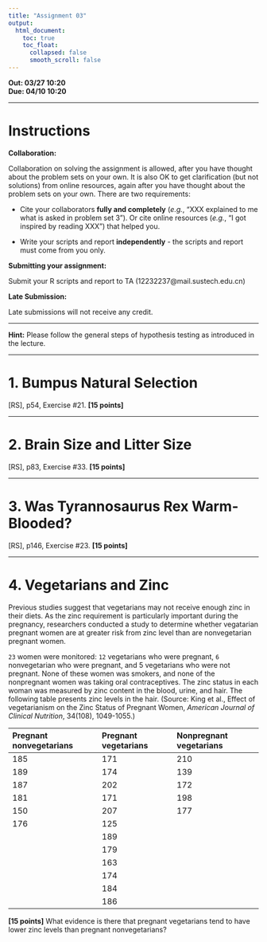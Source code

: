 ---
title: "Assignment 03"
output:
  html_document:
    toc: true
    toc_float:
      collapsed: false
      smooth_scroll: false
---

**Out: 03/27 10:20 **  
**Due: 04/10 10:20 **  

***

# Instructions  

**Collaboration:**  

Collaboration on solving the assignment is allowed, after you have thought about the problem sets on your own. It is also OK to get clarification (but not solutions) from online resources, again after you have thought about the problem sets on your own. There are two requirements: 

* Cite your collaborators **fully and completely** (*e.g.*, "XXX explained to me what is asked in problem set 3"). Or cite online resources (*e.g.*, "I got inspired by reading XXX") that helped you.

* Write your scripts and report **independently** - the scripts and report must come from you only.

**Submitting your assignment:**  

Submit your R scripts and report to TA (12232237@mail.sustech.edu.cn)

**Late Submission:**   

Late submissions will not receive any credit. 

***

**Hint:** Please follow the general steps of hypothesis testing as introduced in the lecture.

***

# 1. Bumpus Natural Selection 

[RS], p54, Exercise #21. **[15 points]**

***

# 2.  Brain Size and Litter Size

[RS], p83, Exercise #33. **[15 points]**

***

# 3.  Was Tyrannosaurus Rex Warm-Blooded? 

[RS], p146, Exercise #23. **[15 points]**

***

# 4. Vegetarians and Zinc 

Previous studies suggest that vegetarians may not receive enough zinc in their diets. As the zinc requirement is particularly important during the pregnancy, researchers conducted a study to determine whether vegatarian pregnant women are at greater risk from zinc level than are nonvegetarian pregnant women. 

`23` women were monitored: `12` vegetarians who were pregnant, `6` nonvegetarian who were pregnant, and 5 vegetarians who were not pregnant. None of these women was smokers, and none of the nonpregnant women was taking oral contraceptives. The zinc status in each woman was measured by zinc content in the blood, urine, and hair. The following table presents zinc levels in the hair. (Source: King et al., Effect of vegetarianism on the Zinc Status of Pregnant Women, *American Journal of Clinical Nutrition*, 34(108), 1049-1055.)

|Pregnant nonvegetarians|Pregnant vegetarians|Nonpregnant vegetarians|
|:---|:---|:---|
|185|171|210|
|189|174|139|
|187|202|172|
|181|171|198|
|150|207|177|
|176|125||
||189||
||179||
||163||
||174||
||184||
||186||

**[15 points]** What evidence is there that pregnant vegetarians tend to have lower zinc levels than pregnant nonvegetarians?

